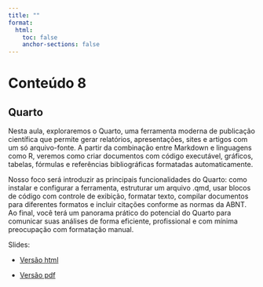 ```yaml
---
title: ""
format:
  html:
    toc: false
    anchor-sections: false
---
```


# Conteúdo 8

## Quarto

Nesta aula, exploraremos o Quarto, uma ferramenta moderna de publicação científica que permite gerar relatórios, apresentações, sites e artigos com um só arquivo-fonte. A partir da combinação entre Markdown e linguagens como R, veremos como criar documentos com código executável, gráficos, tabelas, fórmulas e referências bibliográficas formatadas automaticamente.

Nosso foco será introduzir as principais funcionalidades do Quarto: como instalar e configurar a ferramenta, estruturar um arquivo .qmd, usar blocos de código com controle de exibição, formatar texto, compilar documentos para diferentes formatos e incluir citações conforme as normas da ABNT. Ao final, você terá um panorama prático do potencial do Quarto para comunicar suas análises de forma eficiente, profissional e com mínima preocupação com formatação manual.

Slides:

- [Versão html](/slides/08-Quarto/08-Quarto.html){target="_blank"}

- [Versão pdf](/PDF_slides/08-Quarto.pdf){target="_blank"}



